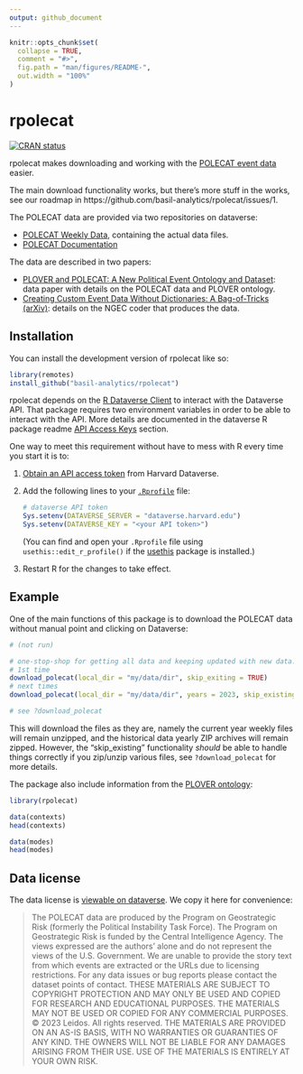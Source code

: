```yaml
---
output: github_document
---
```


<!-- README.md is generated from README.Rmd. Please edit that file -->

```r
knitr::opts_chunk$set(
  collapse = TRUE,
  comment = "#>",
  fig.path = "man/figures/README-",
  out.width = "100%"
)
```

# rpolecat

<!-- badges: start -->
[![CRAN status](https://www.r-pkg.org/badges/version/rpolecat)](https://CRAN.R-project.org/package=rpolecat)
<!-- badges: end -->

rpolecat makes downloading and working with the [POLECAT event data](https://dataverse.harvard.edu/dataverse/POLECAT) easier. 

The main download functionality works, but there's more stuff in the works, see our roadmap in https://github.com/basil-analytics/rpolecat/issues/1. 

The POLECAT data are provided via two repositories on dataverse:

- [POLECAT Weekly Data](https://dataverse.harvard.edu/dataset.xhtml?persistentId=doi:10.7910/DVN/AJGVIT), containing the actual data files. 
- [POLECAT Documentation](https://dataverse.harvard.edu/dataset.xhtml?persistentId=doi:10.7910/DVN/LMFPIP)

The data are described in two papers:

- [PLOVER and POLECAT: A New Political Event Ontology and Dataset](https://osf.io/preprints/socarxiv/rm5dw/): data paper with details on the POLECAT data and PLOVER ontology.
- [Creating Custom Event Data Without Dictionaries: A Bag-of-Tricks (arXiv)](https://arxiv.org/abs/2304.01331): details on the NGEC coder that produces the data.

## Installation

You can install the development version of rpolecat like so:

``` r
library(remotes)
install_github("basil-analytics/rpolecat")
```

rpolecat depends on the [R Dataverse Client](https://github.com/IQSS/dataverse-client-r) to interact with the Dataverse API. That package requires two environment variables in order to be able to interact with the API. More details are documented in the dataverse R package readme [API Access Keys](https://github.com/IQSS/dataverse-client-r#api-access-keys) section. 

One way to meet this requirement without have to mess with R every time you start it is to:

1. [Obtain an API access token](https://guides.dataverse.org/en/latest/user/account.html#api-token) from Harvard Dataverse.
2. Add the following lines to your [`.Rprofile`](https://support.posit.co/hc/en-us/articles/360047157094-Managing-R-with-Rprofile-Renviron-Rprofile-site-Renviron-site-rsession-conf-and-repos-conf) file:
    
    ```r
    # dataverse API token  
    Sys.setenv(DATAVERSE_SERVER = "dataverse.harvard.edu")  
    Sys.setenv(DATAVERSE_KEY = "<your API token>")  
    ```
    
    (You can find and open your `.Rprofile` file using `usethis::edit_r_profile()` if the [usethis](https://cran.r-project.org/package=usethis) package is installed.)  
3. Restart R for the changes to take effect.

 
## Example

One of the main functions of this package is to download the POLECAT data without manual point and clicking on Dataverse:

```r
# (not run)

# one-stop-shop for getting all data and keeping updated with new data:
# 1st time
download_polecat(local_dir = "my/data/dir", skip_exiting = TRUE)
# next times
download_polecat(local_dir = "my/data/dir", years = 2023, skip_existing = TRUE)

# see ?download_polecat
```

This will download the files as they are, namely the current year weekly files will remain unzipped, and the historical data yearly ZIP archives will remain zipped. However, the "skip_existing" functionality _should_ be able to handle things correctly if you zip/unzip various files, see `?download_polecat` for more details.

The package also include information from the [PLOVER ontology](https://github.com/openeventdata/PLOVER/blob/master/PLOVER_MANUAL.pdf):

```r
library(rpolecat)

data(contexts)
head(contexts)

data(modes)
head(modes)
```


## Data license

The data license is [viewable on dataverse](https://dataverse.harvard.edu/dataset.xhtml?persistentId=doi:10.7910/DVN/AJGVIT). We copy it here for convenience:

> The POLECAT data are produced by the Program on Geostrategic Risk (formerly the Political Instability Task Force). The Program on Geostrategic Risk is funded by the Central Intelligence Agency. The views expressed are the authors' alone and do not represent the views of the U.S. Government. We are unable to provide the story text from which events are extracted or the URLs due to licensing restrictions. For any data issues or bug reports please contact the dataset points of contact. 
> THESE MATERIALS ARE SUBJECT TO COPYRIGHT PROTECTION AND MAY ONLY BE USED AND COPIED FOR RESEARCH AND EDUCATIONAL PURPOSES. THE MATERIALS MAY NOT BE USED OR COPIED FOR ANY COMMERCIAL PURPOSES. © 2023 Leidos. All rights reserved. THE MATERIALS ARE PROVIDED ON AN AS-IS BASIS, WITH NO WARRANTIES OR GUARANTIES OF ANY KIND. THE OWNERS WILL NOT BE LIABLE FOR ANY DAMAGES ARISING FROM THEIR USE. USE OF THE MATERIALS IS ENTIRELY AT YOUR OWN RISK.



